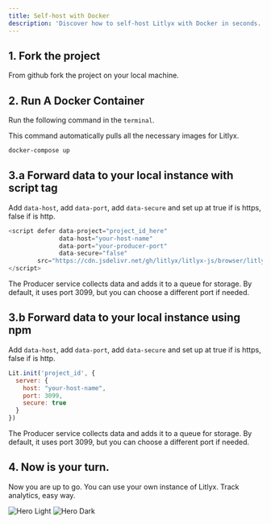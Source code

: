 ```yaml
---
title: Self-host with Docker
description: 'Discover how to self-host Litlyx with Docker in seconds.'
---
```


## 1. Fork the project

From github fork the project on your local machine.


## 2. Run A Docker Container

Run the following command in the `terminal`.

This command automatically pulls all the necessary images for Litlyx.

```bash docker
docker-compose up
```

## 3.a Forward data to your local instance with script tag

Add `data-host`, add `data-port`, add `data-secure` and set up at true if is https, false if is http.

```javascript
<script defer data-project="project_id_here" 
              data-host="your-host-name" 
              data-port="your-producer-port" 
              data-secure="false"
        src="https://cdn.jsdelivr.net/gh/litlyx/litlyx-js/browser/litlyx.js">
</script>
```
<Note>The Producer service collects data and adds it to a queue for storage. By default, it uses port 3099, but you can choose a different port if needed.</Note>

## 3.b Forward data to your local instance using npm

Add `data-host`, add `data-port`, add `data-secure` and set up at true if is https, false if is http.

```javascript
Lit.init('project_id', {
  server: {
    host: "your-host-name",
    port: 3099,
    secure: true
  }
})
```

<Note>The Producer service collects data and adds it to a queue for storage. By default, it uses port 3099, but you can choose a different port if needed.</Note>

## 4. Now is your turn.

Now you are up to go. You can use your own instance of Litlyx. Track analytics, easy way.

<img
  className="block dark:hidden"
  src="/images/easy-dashboard.svg"
  alt="Hero Light"
/>
<img
  className="hidden dark:block"
  src="/images/easy-dashboard.svg"
  alt="Hero Dark"
/>
